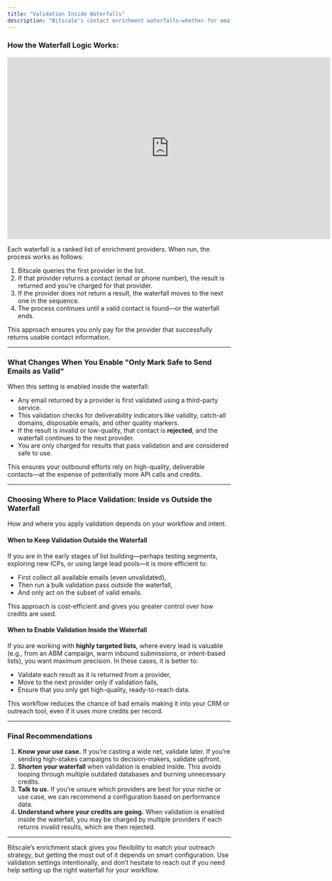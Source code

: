```yaml
---
title: "Validation Inside Waterfalls"
description: "Bitscale's contact enrichment waterfalls—whether for email or phone—are designed to give you broad coverage using multiple providers. However, a key feature that can significantly impact both data quality and credit usage is validation inside the waterfall. This guide explains how that works, and when you should or shouldn't enable it."
---
```


### How the Waterfall Logic Works:

<iframe width="728" height="410" src="https://www.youtube.com/embed/1ExF-HmttXA?si=Z-NLqCuBl0pTjEGf" title="YouTube video player" frameborder="0" allow="accelerometer; autoplay; clipboard-write; encrypted-media; gyroscope; picture-in-picture; web-share" referrerpolicy="strict-origin-when-cross-origin" allowfullscreen></iframe>

Each waterfall is a ranked list of enrichment providers. When run, the process works as follows:

1. Bitscale queries the first provider in the list.
2. If that provider returns a contact (email or phone number), the result is returned and you're charged for that provider.
3. If the provider does not return a result, the waterfall moves to the next one in the sequence.
4. The process continues until a valid contact is found—or the waterfall ends.

This approach ensures you only pay for the provider that successfully returns usable contact information.

---

### What Changes When You Enable "Only Mark Safe to Send Emails as Valid"

When this setting is enabled inside the waterfall:

- Any email returned by a provider is first validated using a third-party service.
- This validation checks for deliverability indicators like validity, catch-all domains, disposable emails, and other quality markers.
- If the result is invalid or low-quality, that contact is **rejected**, and the waterfall continues to the next provider.
- You are only charged for results that pass validation and are considered safe to use.

This ensures your outbound efforts rely on high-quality, deliverable contacts—at the expense of potentially more API calls and credits.

---

### Choosing Where to Place Validation: Inside vs Outside the Waterfall

How and where you apply validation depends on your workflow and intent.

#### When to Keep Validation Outside the Waterfall

If you are in the early stages of list building—perhaps testing segments, exploring new ICPs, or using large lead pools—it is more efficient to:

- First collect all available emails (even unvalidated),
- Then run a bulk validation pass outside the waterfall,
- And only act on the subset of valid emails.

This approach is cost-efficient and gives you greater control over how credits are used.

#### When to Enable Validation Inside the Waterfall

If you are working with **highly targeted lists**, where every lead is valuable (e.g., from an ABM campaign, warm inbound submissions, or intent-based lists), you want maximum precision. In these cases, it is better to:

- Validate each result as it is returned from a provider,
- Move to the next provider only if validation fails,
- Ensure that you only get high-quality, ready-to-reach data.

This workflow reduces the chance of bad emails making it into your CRM or outreach tool, even if it uses more credits per record.

---

### Final Recommendations

1. **Know your use case.** If you’re casting a wide net, validate later. If you’re sending high-stakes campaigns to decision-makers, validate upfront.
2. **Shorten your waterfall** when validation is enabled inside. This avoids looping through multiple outdated databases and burning unnecessary credits.
3. **Talk to us.** If you’re unsure which providers are best for your niche or use case, we can recommend a configuration based on performance data.
4. **Understand where your credits are going.** When validation is enabled inside the waterfall, you may be charged by multiple providers if each returns invalid results, which are then rejected.

---

Bitscale’s enrichment stack gives you flexibility to match your outreach strategy, but getting the most out of it depends on smart configuration. Use validation settings intentionally, and don’t hesitate to reach out if you need help setting up the right waterfall for your workflow.